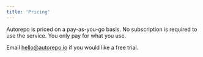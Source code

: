 ```yaml
---
title: 'Pricing'
---
```


Autorepo is priced on a pay-as-you-go basis. No subscription is required to use the service. You only pay for what you use.

Email [hello@autorepo.io](mailto:hello@autorepo.io) if you would like a free trial.
